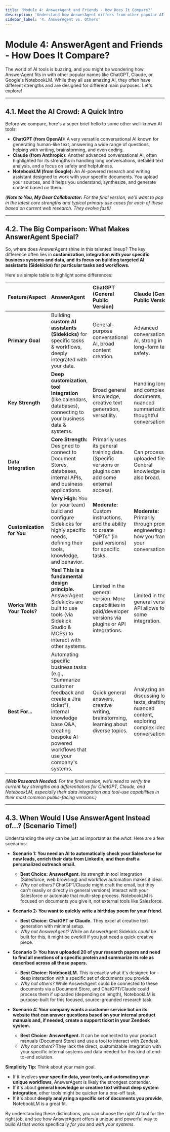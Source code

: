 ```yaml
---
title: 'Module 4: AnswerAgent and Friends - How Does It Compare?'
description: 'Understand how AnswerAgent differs from other popular AI tools.'
sidebar_label: '4. AnswerAgent vs. Others'
---
```


# Module 4: AnswerAgent and Friends - How Does It Compare?

The world of AI tools is buzzing, and you might be wondering how AnswerAgent fits in with other popular names like ChatGPT, Claude, or Google's NotebookLM. While they all use amazing AI, they often have different strengths and are designed for different main purposes. Let's explore!

---

## 4.1. Meet the AI Crowd: A Quick Intro

Before we compare, here's a super brief hello to some other well-known AI tools:

-   **ChatGPT (from OpenAI):** A very versatile conversational AI known for generating human-like text, answering a wide range of questions, helping with writing, brainstorming, and even coding.
-   **Claude (from Anthropic):** Another advanced conversational AI, often highlighted for its strengths in handling long conversations, detailed text analysis, and a focus on safety and helpfulness.
-   **NotebookLM (from Google):** An AI-powered research and writing assistant designed to work with _your_ specific documents. You upload your sources, and it helps you understand, synthesize, and generate content based on them.

_(**Note to You, My Dear Collaborator:** For the final version, we'll want to pop in the latest core strengths and typical primary use cases for each of these based on current web research. They evolve fast!)_

---

## 4.2. The Big Comparison: What Makes AnswerAgent Special?

So, where does AnswerAgent shine in this talented lineup? The key difference often lies in **customization, integration with _your_ specific business systems and data, and its focus on building targeted AI assistants (Sidekicks) for particular tasks and workflows.**

Here's a simple table to highlight some differences:

| Feature/Aspect             | AnswerAgent                                                                                                                                                                                            | ChatGPT (General Public Version)                                                                              | Claude (General Public Version)                                                                          | NotebookLM (Google)                                                                                     |
| :------------------------- | :----------------------------------------------------------------------------------------------------------------------------------------------------------------------------------------------------- | :------------------------------------------------------------------------------------------------------------ | :------------------------------------------------------------------------------------------------------- | :------------------------------------------------------------------------------------------------------ |
| **Primary Goal**           | Building **custom AI assistants (Sidekicks)** for specific tasks & workflows, deeply integrated with your data.                                                                                        | General-purpose conversational AI, broad content creation.                                                    | Advanced conversational AI, strong in long-form text, safety.                                            | AI-powered research assistant for **your specific documents.**                                          |
| **Key Strength**           | **Deep customization**, **tool integration** (like calendars, databases), connecting to your business data & systems.                                                                                  | Broad general knowledge, creative text generation, versatility.                                               | Handling long and complex documents, nuanced summarization, thoughtful conversation.                     | Deep Q&A, summarization, and idea generation based _only_ on **user-uploaded source material.**         |
| **Data Integration**       | **Core Strength:** Designed to connect to Document Stores, databases, internal APIs, and business applications.                                                                                        | Primarily uses its general training data. (Specific versions or plugins can add some external access).        | Can process uploaded files. General knowledge is also broad.                                             | **Primary Focus:** Works directly and exclusively with the documents you upload to it.                  |
| **Customization for You**  | **Very High:** You (or your team) build and configure Sidekicks for highly specific needs, defining their tools, knowledge, and behavior.                                                              | **Moderate:** Custom instructions, and the ability to create "GPTs" (in paid versions) for specific tasks.    | **Moderate:** Primarily through prompt engineering and how you frame your conversation.                  | **Moderate:** You select the source documents it uses.                                                  |
| **Works With Your Tools?** | **Yes! This is a fundamental design principle.** AnswerAgent Sidekicks are built to use tools (via Sidekick Studio & MCPs) to interact with other systems.                                             | Limited in the general version. More capabilities in paid/developer versions via plugins or API integrations. | Limited in the general version. API allows for some integration.                                         | Designed to be a self-contained tool for your uploaded documents. It _is_ the tool.                     |
| **Best For...**            | Automating specific business tasks (e.g., "Summarize customer feedback and create a Jira ticket"), internal knowledge base Q&A, creating bespoke AI-powered workflows that use your company's systems. | Quick general answers, creative writing, brainstorming, learning about diverse topics.                        | Analyzing and discussing long texts, drafting nuanced content, exploring complex ideas conversationally. | In-depth study of your own notes, research papers, books, or any specific set of documents you provide. |

_(**Web Research Needed:** For the final version, we'll need to verify the current key strengths and differentiators for ChatGPT, Claude, and NotebookLM, especially their data integration and tool-use capabilities in their most common public-facing versions.)_

---

## 4.3. When Would I Use AnswerAgent Instead of...? (Scenario Time!)

Understanding the _why_ can be just as important as the _what_. Here are a few scenarios:

-   **Scenario 1: You need an AI to automatically check your Salesforce for new leads, enrich their data from LinkedIn, and then draft a personalized outreach email.**

    -   **Best Choice:** **AnswerAgent**. Its strength in tool integration (Salesforce, web browsing) and workflow automation makes it ideal.
    -   _Why not others?_ ChatGPT/Claude might draft the email, but they can't (easily or directly in general versions) interact with your Salesforce or automate that multi-step process. NotebookLM is focused on documents you give it, not external tools like Salesforce.

-   **Scenario 2: You want to quickly write a birthday poem for your friend.**

    -   **Best Choice:** **ChatGPT or Claude.** They excel at creative text generation with minimal setup.
    -   _Why not AnswerAgent?_ While an AnswerAgent Sidekick _could_ be built for this, it might be overkill if you just need a quick creative piece.

-   **Scenario 3: You have uploaded 20 of your research papers and need to find all mentions of a specific protein and summarize its role as described across all those papers.**

    -   **Best Choice:** **NotebookLM.** This is exactly what it's designed for – deep interaction with a specific set of documents you provide.
    -   _Why not others?_ While AnswerAgent could be connected to these documents via a Document Store, and ChatGPT/Claude could process them if uploaded (depending on length), NotebookLM is purpose-built for this focused, source-grounded research task.

-   **Scenario 4: Your company wants a customer service bot on its website that can answer questions based on your internal product manuals and, if needed, create a support ticket in your Zendesk system.**
    -   **Best Choice:** **AnswerAgent.** It can be connected to your product manuals (Document Store) and use a tool to interact with Zendesk.
    -   _Why not others?_ They lack the direct, customizable integration with your specific internal systems and data needed for this kind of end-to-end solution.

**Simplicity Tip:** Think about your main goal.

-   If it involves **your specific data, your tools, and automating your unique workflows**, AnswerAgent is likely the strongest contender.
-   If it's about **general knowledge or creative text without deep system integration**, other tools might be quicker for a one-off task.
-   If it's about **deeply analyzing a specific set of documents you provide**, NotebookLM is a great fit.

By understanding these distinctions, you can choose the right AI tool for the right job, and see how AnswerAgent offers a unique and powerful way to build AI that works specifically _for you_ and _with your systems_.
